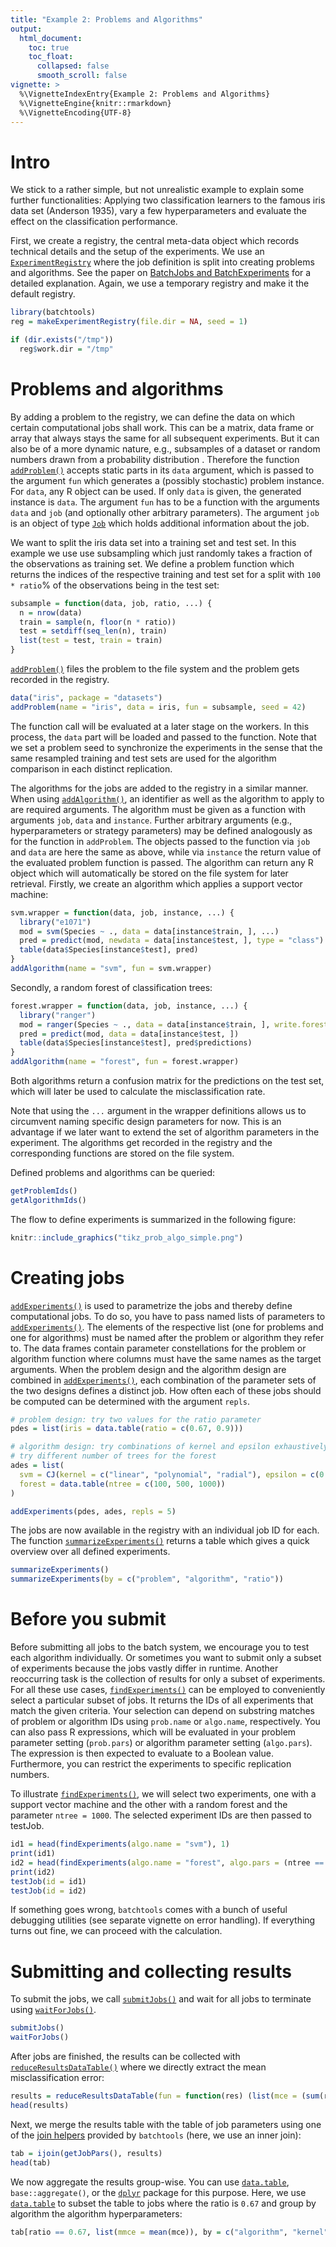 ```yaml
---
title: "Example 2: Problems and Algorithms"
output:
  html_document:
    toc: true
    toc_float:
      collapsed: false
      smooth_scroll: false
vignette: >
  %\VignetteIndexEntry{Example 2: Problems and Algorithms}
  %\VignetteEngine{knitr::rmarkdown}
  %\VignetteEncoding{UTF-8}
---
```


# Intro

We stick to a rather simple, but not unrealistic example to explain some further functionalities: Applying two classification learners to the famous iris data set (Anderson 1935), vary a few hyperparameters and evaluate the effect on the classification performance.

First, we create a registry, the central meta-data object which records technical details and the setup of the experiments.
We use an [`ExperimentRegistry`](https://mllg.github.io/batchtools/reference/makeExperimentRegistry) where the job definition is split into creating problems and algorithms.
See the paper on [BatchJobs and BatchExperiments](http://www.jstatsoft.org/article/view/v064i11) for a detailed explanation.
Again, we use a temporary registry and make it the default registry.
```r
library(batchtools)
reg = makeExperimentRegistry(file.dir = NA, seed = 1)
```
```r
if (dir.exists("/tmp"))
  reg$work.dir = "/tmp"
```

# Problems and algorithms

By adding a problem to the registry, we can define the data on which certain computational jobs shall work.
This can be a matrix, data frame or array that always stays the same for all subsequent experiments.
But it can also be of a more dynamic nature, e.g., subsamples of a dataset or random numbers drawn from a probability distribution .
Therefore the function [`addProblem()`](https://mllg.github.io/batchtools/reference/addProblem) accepts static parts in its `data` argument, which is passed to the argument `fun` which generates a (possibly stochastic) problem instance.
For `data`, any R object can be used.
If only `data` is given, the generated instance is `data`.
The argument `fun` has to be a function with the arguments `data` and `job` (and optionally other arbitrary parameters).
The argument `job` is an object of type [`Job`](https://mllg.github.io/batchtools/reference/JobExperiment) which holds additional information about the job.

We want to split the iris data set into a training set and test set.
In this example we use use subsampling which just randomly takes a fraction of the observations as training set.
We define a problem function which returns the indices of the respective training and test set for a split with `100 * ratio`% of the observations being in the test set:
```r
subsample = function(data, job, ratio, ...) {
  n = nrow(data)
  train = sample(n, floor(n * ratio))
  test = setdiff(seq_len(n), train)
  list(test = test, train = train)
}
```
[`addProblem()`](https://mllg.github.io/batchtools/reference/addProblem) files the problem to the file system and the problem gets recorded in the registry.
```r
data("iris", package = "datasets")
addProblem(name = "iris", data = iris, fun = subsample, seed = 42)
```
The function call will be evaluated at a later stage on the workers.
In this process, the `data` part will be loaded and passed to the function.
Note that we set a problem seed to synchronize the experiments in the sense that the same resampled training and test sets are used for the algorithm comparison in each distinct replication.

The algorithms for the jobs are added to the registry in a similar manner.
When using [`addAlgorithm()`](https://mllg.github.io/batchtools/reference/addAlgorithm), an identifier as well as the algorithm to apply to are required arguments.
The algorithm must be given as a function with arguments `job`, `data` and `instance`.
Further arbitrary arguments (e.g., hyperparameters or strategy parameters) may be defined analogously as for the function in `addProblem`.
The objects passed to the function via `job` and `data` are here the same as above, while via `instance` the return value of the evaluated problem function is passed.
The algorithm can return any R object which will automatically be stored on the file system for later retrieval.
Firstly, we create an algorithm which applies a support vector machine:
```r
svm.wrapper = function(data, job, instance, ...) {
  library("e1071")
  mod = svm(Species ~ ., data = data[instance$train, ], ...)
  pred = predict(mod, newdata = data[instance$test, ], type = "class")
  table(data$Species[instance$test], pred)
}
addAlgorithm(name = "svm", fun = svm.wrapper)
```

Secondly, a random forest of classification trees:
```r
forest.wrapper = function(data, job, instance, ...) {
  library("ranger")
  mod = ranger(Species ~ ., data = data[instance$train, ], write.forest = TRUE)
  pred = predict(mod, data = data[instance$test, ])
  table(data$Species[instance$test], pred$predictions)
}
addAlgorithm(name = "forest", fun = forest.wrapper)
```
Both algorithms return a confusion matrix for the predictions on the test set, which will later be used to calculate the misclassification rate.

Note that using the `...` argument in the wrapper definitions allows us to circumvent naming specific design parameters for now.
This is an advantage if we later want to extend the set of algorithm parameters in the experiment.
The algorithms get recorded in the registry and the corresponding functions are stored on the file system.

Defined problems and algorithms can be queried:
```r
getProblemIds()
getAlgorithmIds()
```
The flow to define experiments is summarized in the following figure:
```r
knitr::include_graphics("tikz_prob_algo_simple.png")
```


# Creating jobs

[`addExperiments()`](https://mllg.github.io/batchtools/reference/addExperiments) is used to parametrize the jobs and thereby define computational jobs.
To do so, you have to pass named lists of parameters to [`addExperiments()`](https://mllg.github.io/batchtools/reference/addExperiments).
The elements of the respective list (one for problems and one for algorithms) must be named after the problem or algorithm they refer to.
The data frames contain parameter constellations for the problem or algorithm function where columns must have the same names as the target arguments.
When the problem design and the algorithm design are combined in [`addExperiments()`](https://mllg.github.io/batchtools/reference/addExperiments), each combination of the parameter sets of the two designs defines a distinct job.
How often each of these jobs should be computed can be determined with the argument `repls`.

```r
# problem design: try two values for the ratio parameter
pdes = list(iris = data.table(ratio = c(0.67, 0.9)))

# algorithm design: try combinations of kernel and epsilon exhaustively,
# try different number of trees for the forest
ades = list(
  svm = CJ(kernel = c("linear", "polynomial", "radial"), epsilon = c(0.01, 0.1)),
  forest = data.table(ntree = c(100, 500, 1000))
)

addExperiments(pdes, ades, repls = 5)
```
The jobs are now available in the registry with an individual job ID for each.
The function [`summarizeExperiments()`](https://mllg.github.io/batchtools/reference/summarizeExperiments) returns a table which gives a quick overview over all defined experiments.

```r
summarizeExperiments()
summarizeExperiments(by = c("problem", "algorithm", "ratio"))
```

# Before you submit
Before submitting all jobs to the batch system, we encourage you to test each algorithm individually.
Or sometimes you want to submit only a subset of experiments because the jobs vastly differ in runtime.
Another reoccurring task is the collection of results for only a subset of experiments.
For all these use cases, [`findExperiments()`](https://mllg.github.io/batchtools/reference/findJobs) can be employed to conveniently select a particular subset of jobs.
It returns the IDs of all experiments that match the given criteria.
Your selection can depend on substring matches of problem or algorithm IDs using `prob.name` or `algo.name`, respectively.
You can also pass R expressions, which will be evaluated in your problem parameter setting (`prob.pars`) or algorithm parameter setting (`algo.pars`).
The expression is then expected to evaluate to a Boolean value.
Furthermore, you can restrict the experiments to specific replication numbers.

To illustrate [`findExperiments()`](https://mllg.github.io/batchtools/reference/findJobs), we will select two experiments, one with a support vector machine and the other with a random forest and the parameter `ntree = 1000`.
The selected experiment IDs are then passed to testJob.
```r
id1 = head(findExperiments(algo.name = "svm"), 1)
print(id1)
id2 = head(findExperiments(algo.name = "forest", algo.pars = (ntree == 1000)), 1)
print(id2)
testJob(id = id1)
testJob(id = id2)
```

If something goes wrong, `batchtools` comes with a bunch of useful debugging utilities (see separate vignette on error handling).
If everything turns out fine, we can proceed with the calculation.

# Submitting and collecting results

To submit the jobs, we call [`submitJobs()`](https://mllg.github.io/batchtools/reference/submitJobs) and wait for all jobs to terminate using [`waitForJobs()`](https://mllg.github.io/batchtools/reference/waitForJobs).
```r
submitJobs()
waitForJobs()
```
After jobs are finished, the results can be collected with [`reduceResultsDataTable()`](https://mllg.github.io/batchtools/reference/reduceResultsList) where we directly extract the mean misclassification error:
```r
results = reduceResultsDataTable(fun = function(res) (list(mce = (sum(res) - sum(diag(res))) / sum(res))))
head(results)
```

Next, we merge the results table with the table of job parameters using one of the [join helpers](https://mllg.github.io/batchtools/reference/JoinTables) provided by `batchtools` (here, we use an inner join):
```r
tab = ijoin(getJobPars(), results)
head(tab)
```

We now aggregate the results group-wise.
You can use [`data.table`](https://cran.r-project.org/package=data.table), `base::aggregate()`, or the [`dplyr`](https://cran.r-project.org/package=dplyr) package for this purpose.
Here, we use [`data.table`](https://cran.r-project.org/package=data.table) to subset the table to jobs where the ratio is `0.67` and group by algorithm the algorithm hyperparameters:
```r
tab[ratio == 0.67, list(mmce = mean(mce)), by = c("algorithm", "kernel", "epsilon", "ntree")]
```
